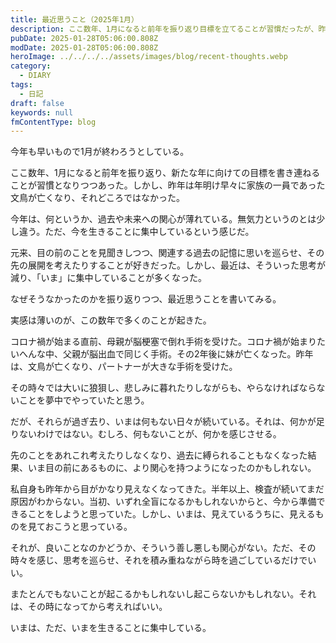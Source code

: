```yaml
---
title: 最近思うこと（2025年1月）
description: ここ数年、1月になると前年を振り返り目標を立てることが習慣だったが、昨年は家族の文鳥が亡くなり、それどころではなかった。今年は過去や未来への関心が薄れ、今を生きることに集中している。コロナ禍や家族の病気、死別など多くの出来事があったが、それらを乗り越え、現在は目の前のことに関心を持つようになった。
pubDate: 2025-01-28T05:06:00.808Z
modDate: 2025-01-28T05:06:00.808Z
heroImage: ../../../../assets/images/blog/recent-thoughts.webp
category:
  - DIARY
tags:
  - 日記
draft: false
keywords: null
fmContentType: blog
---
```



今年も早いもので1月が終わろうとしている。

ここ数年、1月になると前年を振り返り、新たな年に向けての目標を書き連ねることが習慣となりつつあった。しかし、昨年は年明け早々に家族の一員であった文鳥が亡くなり、それどころではなかった。

今年は、何というか、過去や未来への関心が薄れている。無気力というのとは少し違う。ただ、今を生きることに集中しているという感じだ。

元来、目の前のことを見聞きしつつ、関連する過去の記憶に思いを巡らせ、その先の展開を考えたりすることが好きだった。しかし、最近は、そういった思考が減り、「いま」に集中していることが多くなった。

なぜそうなかったのかを振り返りつつ、最近思うことを書いてみる。

実感は薄いのが、この数年で多くのことが起きた。

コロナ禍が始まる直前、母親が脳梗塞で倒れ手術を受けた。コロナ禍が始まりたいへんな中、父親が脳出血で同じく手術。その2年後に妹が亡くなった。昨年は、文鳥が亡くなり、パートナーが大きな手術を受けた。

その時々では大いに狼狽し、悲しみに暮れたりしながらも、やらなければならないことを夢中でやっていたと思う。

だが、それらが過ぎ去り、いまは何もない日々が続いている。それは、何かが足りないわけではない。むしろ、何もないことが、何かを感じさせる。

先のことをあれこれ考えたりしなくなり、過去に縛られることもなくなった結果、いま目の前にあるものに、より関心を持つようになったのかもしれない。

私自身も昨年から目がかなり見えなくなってきた。半年以上、検査が続いてまだ原因がわからない。当初、いずれ全盲になるかもしれないからと、今から準備できることをしようと思っていた。しかし、いまは、見えているうちに、見えるものを見ておこうと思っている。

それが、良いことなのかどうか、そういう善し悪しも関心がない。ただ、その時々を感じ、思考を巡らせ、それを積み重ねながら時を過ごしているだけでいい。

またとんでもないことが起こるかもしれないし起こらないかもしれない。それは、その時になってから考えればいい。

いまは、ただ、いまを生きることに集中している。